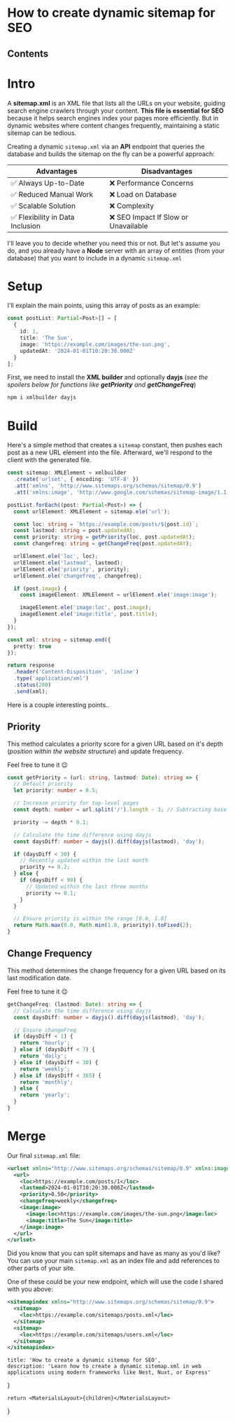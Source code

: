 
# How to create dynamic sitemap for SEO

## Contents

# Intro

 A **sitemap.xml** is an XML file that lists all the URLs on your website, guiding search engine crawlers through your content. **This file is essential for SEO** because it helps search engines index your pages more efficiently. But in dynamic websites where content changes frequently, maintaining a static sitemap can be tedious.

Creating a dynamic `sitemap.xml` via an **API** endpoint that queries the database and builds the sitemap on the fly can be a powerful approach:

| Advantages                      | Disadvantages                       |
|---------------------------------|-------------------------------------|
| ✅ Always Up-to-Date             | ❌ Performance Concerns              |
| ✅ Reduced Manual Work           | ❌ Load on Database                  |
| ✅ Scalable Solution             | ❌ Complexity                        |
| ✅ Flexibility in Data Inclusion | ❌ SEO Impact If Slow or Unavailable |

I'll leave you to decide whether you need this or not. But let's assume you do, and you already have a **Node** server with an array of entities (from your database) that you want to include in a dynamic `sitemap.xml`

# Setup

I'll explain the main points, using this array of posts as an example:

``` typescript
const postList: Partial<Post>[] = [
  {
    id: 1,
    title: 'The Sun',
    image: 'https://example.com/images/the-sun.png',
    updatedAt: '2024-01-01T10:20:30.000Z'
  }
];
```

First, we need to install the **XML builder** and optionally **dayjs** (*see the spoilers below for functions like **getPriority** and **getChangeFreq***)

``` bash
npm i xmlbuilder dayjs
```

# Build

Here's a simple method that creates a `sitemap` constant, then pushes each post as a new URL element into the file. Afterward, we'll respond to the client with the generated file.

``` typescript {11-12,16-17}
const sitemap: XMLElement = xmlbuilder
  .create('urlset', { encoding: 'UTF-8' })
  .att('xmlns', 'http://www.sitemaps.org/schemas/sitemap/0.9')
  .att('xmlns:image', 'http://www.google.com/schemas/sitemap-image/1.1');

postList.forEach((post: Partial<Post>) => {
  const urlElement: XMLElement = sitemap.ele('url');

  const loc: string = `https://example.com/posts/${post.id}`;
  const lastmod: string = post.updatedAt;
  const priority: string = getPriority(loc, post.updatedAt);
  const changefreq: string = getChangeFreq(post.updatedAt);

  urlElement.ele('loc', loc);
  urlElement.ele('lastmod', lastmod);
  urlElement.ele('priority', priority);
  urlElement.ele('changefreq', changefreq);

  if (post.image) {
    const imageElement: XMLElement = urlElement.ele('image:image');

    imageElement.ele('image:loc', post.image);
    imageElement.ele('image:title', post.title);
  }
});

const xml: string = sitemap.end({
  pretty: true
});

return response
  .header('Content-Disposition', 'inline')
  .type('application/xml')
  .status(200)
  .send(xml);
```

Here is a couple interesting points..

## Priority

This method calculates a priority score for a given URL based on it's depth (*position within the website structure*) and update frequency.

Feel free to tune it 😉

``` typescript
const getPriority = (url: string, lastmod: Date): string => {
  // Default priority
  let priority: number = 0.5;

  // Increase priority for top-level pages
  const depth: number = url.split('/').length - 3; // Subtracting base URL parts (e.g., "https://example.com")

  priority -= depth * 0.1;

  // Calculate the time difference using dayjs
  const daysDiff: number = dayjs().diff(dayjs(lastmod), 'day');

  if (daysDiff < 30) {
    // Recently updated within the last month
    priority += 0.2;
  } else {
    if (daysDiff < 90) {
      // Updated within the last three months
      priority += 0.1;
    }
  }

  // Ensure priority is within the range [0.0, 1.0]
  return Math.max(0.0, Math.min(1.0, priority)).toFixed(2);
}
```

## Change Frequency

This method determines the change frequency for a given URL based on its last modification date.

Feel free to tune it 😉

``` typescript
getChangeFreq: (lastmod: Date): string => {
  // Calculate the time difference using dayjs
  const daysDiff: number = dayjs().diff(dayjs(lastmod), 'day');

  // Ensure changeFreq
  if (daysDiff < 1) {
    return 'hourly';
  } else if (daysDiff < 7) {
    return 'daily';
  } else if (daysDiff < 30) {
    return 'weekly';
  } else if (daysDiff < 365) {
    return 'monthly';
  } else {
    return 'yearly';
  }
}
```

# Merge

Our final `sitemap.xml` file:

``` xml
<urlset xmlns="http://www.sitemaps.org/schemas/sitemap/0.9" xmlns:image="http://www.google.com/schemas/sitemap-image/1.1">
  <url>
    <loc>https://example.com/posts/1</loc>
    <lastmod>2024-01-01T10:20:30.000Z</lastmod>
    <priority>0.50</priority>
    <changefreq>weekly</changefreq>
    <image:image>
      <image:loc>https://example.com/images/the-sun.png</image:loc>
      <image:title>The Sun</image:title>
    </image:image>
  </url>
</urlset>
```

Did you know that you can split sitemaps and have as many as you'd like? You can use your main `sitemap.xml` as an index file and add references to other parts of your site.

One of these could be your new endpoint, which will use the code I shared with you above:

``` xml
<sitemapindex xmlns="http://www.sitemaps.org/schemas/sitemap/0.9">
  <sitemap>
    <loc>https://example.com/sitemaps/posts.xml</loc>
  </sitemap>
  <sitemap>
    <loc>https://example.com/sitemaps/users.xml</loc>
  </sitemap>
</sitemapindex>
```

	title: 'How to create a dynamic sitemap for SEO',
	description: 'Learn how to create a dynamic sitemap.xml in web applications using modern frameworks like Nest, Nuxt, or Express'
}

	return <MaterialsLayout>{children}</MaterialsLayout>
}
